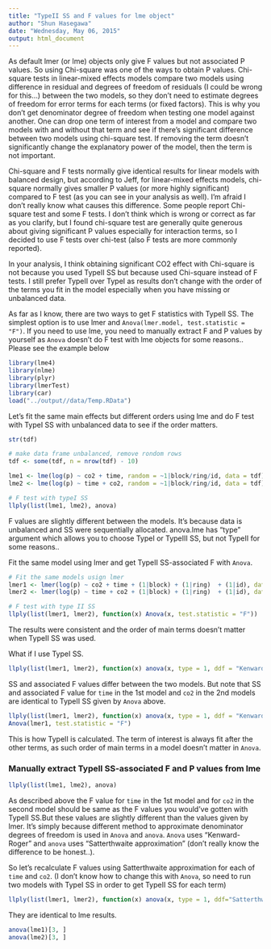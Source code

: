 ---
title: "TypeII SS and F values for lme object"
author: "Shun Hasegawa"
date: "Wednesday, May 06, 2015"
output: html_document
---

As default lmer (or lme) objects only give F values but not associated P values. So using Chi-square was one of the ways to obtain P values. Chi-square tests in linear-mixed effects models compare two models using difference in residual and degrees of freedom of residuals (I could be wrong for this...) between the two models, so they don't need to estimate degrees of freedom for error terms for each terms (or fixed factors). This is why you don't get denominator degree of freedom when testing one model against another. One can drop one term of interest from a model and compare two models with and without that term and see if there's significant difference between two models using chi-square test. If removing the term doesn't significantly change the explanatory power of the model, then the term is not important. 

\noindent
Chi-square and F tests normally give identical results for linear models with balanced design, but according to Jeff, for linear-mixed effects models, chi-square normally gives smaller P values (or more highly significant) compared to F test (as you can see in your analysis as well). I'm afraid I don't really know what causes this difference. Some people report Chi-square test and some F tests. I don't think which is wrong or correct as far as you clarify, but I found chi-square test are generally quite generous about giving significant P values especially for interaction terms, so I decided to use F tests over chi-test (also F tests are more commonly reported). 

\noindent
In your analysis, I think obtaining significant CO2 effect with Chi-square is not because you used TypeII SS but because used Chi-square instead of F tests. I still prefer TypeII over TypeI as results don't change with the order of the terms you fit in the model especially when you have missing or unbalanced data.

\noindent
As far as I know, there are two ways to get F statistics with TypeII SS. The simplest option is to use lmer and `Anova(lmer.model, test.statistic = "F")`. If you need to use lme, you need to manually extract F and P values by yourself as `Anova` doesn't do F test with lme objects for some reasons.. Please see the example below


```{r, message=FALSE}
library(lme4)
library(nlme)
library(plyr)
library(lmerTest)
library(car)
load("../output//data/Temp.RData")
```

Let's fit the same main effects but different orders using lme and do F test with TypeI SS with unbalanced data to see if the order matters.

```{r}
str(tdf)

# make data frame unbalanced, remove rondom rows
tdf <- some(tdf, n = nrow(tdf) - 10) 

lme1 <- lme(log(p) ~ co2 + time, random = ~1|block/ring/id, data = tdf)
lme2 <- lme(log(p) ~ time + co2, random = ~1|block/ring/id, data = tdf)

# F test with typeI SS
llply(list(lme1, lme2), anova)
```
F values are slightly different between the models. It's because data is unbalanced and SS were sequentially allocated. anova.lme has "type" argument which allows you to choose TypeI or TypeIII SS, but not TypeII for some reasons..

Fit the same model using lmer and get TypeII SS-associated F with `Anova`.
```{r}
# Fit the same models usign lmer
lmer1 <- lmer(log(p) ~ co2 + time + (1|block) + (1|ring)  + (1|id), data = tdf)
lmer2 <- lmer(log(p) ~ time + co2 + (1|block) + (1|ring)  + (1|id), data = tdf)

# F test with type II SS
llply(list(lmer1, lmer2), function(x) Anova(x, test.statistic = "F"))
```
The results were consistent and the order of main terms doesn't matter when TypeII SS was used.

What if I use TypeI SS.
```{r}
llply(list(lmer1, lmer2), function(x) anova(x, type = 1, ddf = "Kenward-Roger"))
```
SS and associated F values differ between the two models. But note that SS and associated F value for `time` in the 1st model and `co2` in the 2nd models are identical to TypeII SS given by `Anova` above.

```{r}
llply(list(lmer1, lmer2), function(x) anova(x, type = 1, ddf = "Kenward-Roger")[2, ])
Anova(lmer1, test.statistic = "F")
```

This is how TypeII is calculated. The term of interest is always fit after the other  terms, as such order of main terms in a model doesn't matter in `Anova`.

### Manually extract TypeII SS-associated F and P values from lme
```{r}
llply(list(lme1, lme2), anova)
```
As described above the F value for `time` in the 1st model and for `co2` in the second model should be same as the F values you would've gotten with TypeII SS.But these values are slightly different than the values given by lmer. It's simply because different method to approximate denominator degrees of freedom is used in `Anova` and `anova`. `Anova` uses "Kenward-Roger" and `anova` uses "Satterthwaite approximation" (don't really know the difference to be honest..).

So let's recalculate F values using Satterthwaite approximation for each of `time` and `co2`. (I don't know how to change this with `Anova`, so need to run two models with TypeI SS in order to get TypeII SS for each term) 
```{r}
llply(list(lmer1, lmer2), function(x) anova(x, type = 1, ddf="Satterthwaite")[2, ])
```

They are identical to lme results.
```{r}
anova(lme1)[3, ]
anova(lme2)[3, ]
```
